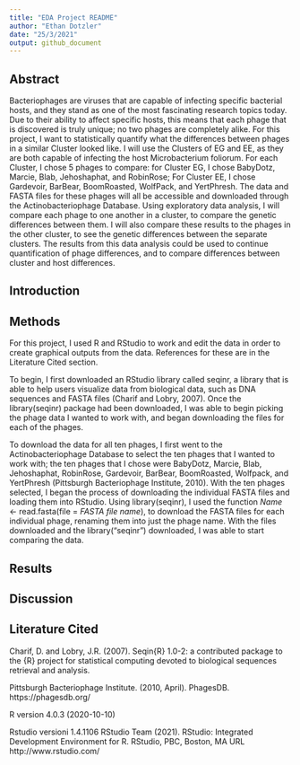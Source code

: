 ```yaml
---
title: "EDA Project README"
author: "Ethan Dotzler"
date: "25/3/2021"
output: github_document
---
```


## Abstract 

Bacteriophages are viruses that are capable of infecting specific bacterial hosts, and they stand as one of the most fascinating research topics today. Due to their ability to affect specific hosts, this means that each phage that is discovered is truly unique; no two phages are completely alike. For this project, I want to statistically quantify what the differences between phages in a similar Cluster looked like. I will use the Clusters of EG and EE, as they are both capable of infecting the host Microbacterium foliorum. For each Cluster, I chose 5 phages to compare: for Cluster EG, I chose BabyDotz, Marcie, Blab, Jehoshaphat, and RobinRose; For Cluster EE, I chose Gardevoir, BarBear, BoomRoasted, WolfPack, and YertPhresh. The data and FASTA files for these phages will all be accessible and downloaded through the Actinobacteriophage Database. Using exploratory data analysis, I will compare each phage to one another in a cluster, to compare the genetic differences between them. I will also compare these results to the phages in the other cluster, to see the genetic differences between the separate clusters. The results from this data analysis could be used to continue quantification of phage differences, and to compare differences between cluster and host differences.  

## Introduction 


## Methods 

For this project, I used R and RStudio to work and edit the data in order to create graphical outputs from the data. References for these are in the Literature Cited section. 

To begin, I first downloaded an RStudio library called seqinr, a library that is able to help users visualize data from biological data, such as DNA sequences and FASTA files (Charif and Lobry, 2007). Once the library(seqinr) package had been downloaded, I was able to begin picking the phage data I wanted to work with, and began downloading the files for each of the phages. 

To download the data for all ten phages, I first went to the Actinobacteriophage Database to select the ten phages that I wanted to work with; the ten phages that I chose were BabyDotz, Marcie, Blab, Jehoshaphat, RobinRose, Gardevoir, BarBear, BoomRoasted, Wolfpack, and YertPhresh (Pittsburgh Bacteriophage Institute, 2010). With the ten phages selected, I began the process of downloading the individual FASTA files and loading them into RStudio. Using library(seqinr), I used the function *Name* <- read.fasta(file = *FASTA file name*), to download the FASTA files for each individual phage, renaming them into just the phage name. With the files downloaded and the library("seqinr") downloaded, I was able to start comparing the data. 

## Results 


## Discussion 


## Literature Cited 

Charif, D. and Lobry, J.R. (2007). Seqin{R} 1.0-2: a contributed package to the {R} project for statistical computing devoted to biological sequences retrieval and analysis. 

Pittsburgh Bacteriophage Institute. (2010, April). PhagesDB. 
https://phagesdb.org/  

R version 4.0.3 (2020-10-10) 

Rstudio versioni 1.4.1106 RStudio Team (2021). RStudio: Integrated Development Environment for R. RStudio, PBC, Boston, MA URL http://www.rstudio.com/ 


